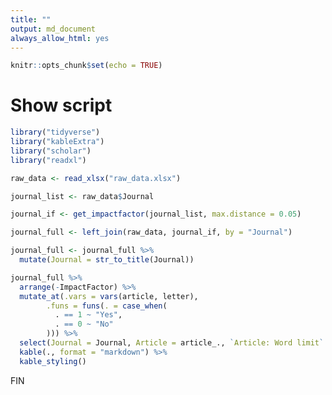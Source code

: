```yaml
---
title: ""
output: md_document
always_allow_html: yes
---
```


```r
knitr::opts_chunk$set(echo = TRUE)

```

# Show script


```r
library("tidyverse")
library("kableExtra")
library("scholar")
library("readxl")

raw_data <- read_xlsx("raw_data.xlsx")

journal_list <- raw_data$Journal

journal_if <- get_impactfactor(journal_list, max.distance = 0.05)

journal_full <- left_join(raw_data, journal_if, by = "Journal")

journal_full <- journal_full %>%
  mutate(Journal = str_to_title(Journal))

journal_full %>%
  arrange(-ImpactFactor) %>%
  mutate_at(.vars = vars(article, letter),
        .funs = funs(. = case_when(
          . == 1 ~ "Yes",
          . == 0 ~ "No"
        ))) %>%
  select(Journal = Journal, Article = article_., `Article: Word limit` = article_wordlimit, Letter = letter, `Letter: Word limit` = letter_limit, `Impact factor` = ImpactFactor, Eigenfactor) %>%
  kable(., format = "markdown") %>%
  kable_styling()
```

FIN